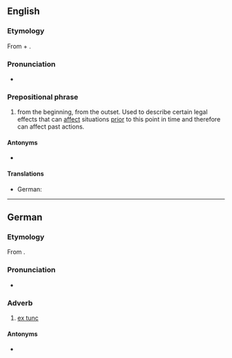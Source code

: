 ==English==

===Etymology===
From {{etyl|la|en}} {{m|la|ex||from}} + {{m|la|tunc||then}}.

===Pronunciation===
* {{IPA|en|/ˌɛks ˈtʌŋk/}}

===Prepositional phrase===
{{en-PP}}

# {{lb|en|legal}} from the beginning, from the outset. Used to describe certain legal effects that can [[affect]] situations [[prior]] to this point in time and therefore can affect past actions.

====Antonyms====
* {{l|en|ex nunc}}

====Translations====
{{trans-top|law: from the beginning, from the outset}}
* German: {{t|de|ex tunc}}
{{trans-mid}}
{{trans-bottom}}

----

==German==

===Etymology===
From {{bor|de|la|[[ex]] [[tunc]]|lit=from then}}.

===Pronunciation===
* {{IPA|de|[ʔɛksˈtʊŋk]}}

===Adverb===
{{de-adv|head=[[ex]] [[tunc]]}}

# {{lb|de|legal}} [[#English|ex tunc]]

====Antonyms====
* {{l|de|ex nunc}}